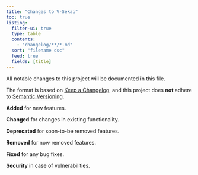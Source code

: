 ```yaml
---
title: "Changes to V-Sekai"
toc: true
listing:
  filter-ui: true
  type: table
  contents:
    - "changelog/**/*.md"
  sort: "filename dsc"
  feed: true
  fields: [title]
---
```


All notable changes to this project will be documented in this file.

The format is based on [Keep a Changelog](https://keepachangelog.com/en/1.0.0/), and this project does **not** adhere to [Semantic Versioning](https://semver.org/spec/v2.0.0.html).

**Added** for new features.

**Changed** for changes in existing functionality.

**Deprecated** for soon-to-be removed features.

**Removed** for now removed features.

**Fixed** for any bug fixes.

**Security** in case of vulnerabilities.